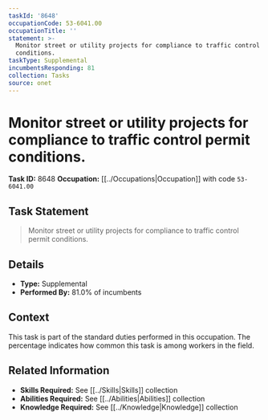 ```yaml
---
taskId: '8648'
occupationCode: 53-6041.00
occupationTitle: ''
statement: >-
  Monitor street or utility projects for compliance to traffic control permit
  conditions.
taskType: Supplemental
incumbentsResponding: 81
collection: Tasks
source: onet
---
```

# Monitor street or utility projects for compliance to traffic control permit conditions.

**Task ID:** 8648
**Occupation:** [[../Occupations|Occupation]] with code `53-6041.00`

## Task Statement

> Monitor street or utility projects for compliance to traffic control permit conditions.

## Details

- **Type:** Supplemental
- **Performed By:** 81.0% of incumbents

## Context

This task is part of the standard duties performed in this occupation. The percentage indicates how common this task is among workers in the field.

## Related Information

- **Skills Required:** See [[../Skills|Skills]] collection
- **Abilities Required:** See [[../Abilities|Abilities]] collection
- **Knowledge Required:** See [[../Knowledge|Knowledge]] collection
